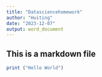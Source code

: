 ```yaml
---
title: "Datasciencehomework"
author: "Huiting"
date: "2023-12-07"
output: word_document
---
```



## This is a markdown file
```r
print ("Hello World")
```

